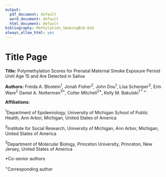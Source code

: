 ```yaml
---
output:
  pdf_document: default
  word_document: default
  html_document: default
bibliography: Methylation_SmokingBib.bib
always_allow_html: yes
---
```


# Title Page

**Title:** Polymethylation Scores for Prenatal Maternal Smoke Exposure Persist Until Age 15 and Are Detected in Saliva

**Authors:** Freida A. Blostein$^1$, Jonah Fisher$^2$,  John Dou$^1$, Lisa Schenper$^3$, Erin Ware$^2$ Daniel A. Notterman$^{3*}$, Colter Mitchell$^{2*}$, Kelly M. Bakulski$^{1*+}$`

**Affiliations:**

$^1$Department of Epidemiology, University of Michigan School of Public Health, Ann Arbor, Michigan, United States of America

$^2$Institute for Social Research, University of Michigan, Ann Arbor, Michigan, United States of America

$^3$Department of Molecular Biology, Princeton University, Princeton, New Jersey, United States of America 

*Co-senior authors

$^+$Corresponding author
